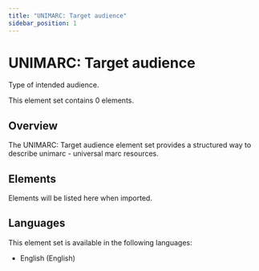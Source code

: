 ```yaml
---
title: "UNIMARC: Target audience"
sidebar_position: 1
---
```


# UNIMARC: Target audience

Type of intended audience.

This element set contains 0 elements.

## Overview

The UNIMARC: Target audience element set provides a structured way to describe unimarc - universal marc resources.

## Elements

Elements will be listed here when imported.

## Languages

This element set is available in the following languages:
- English (English)
